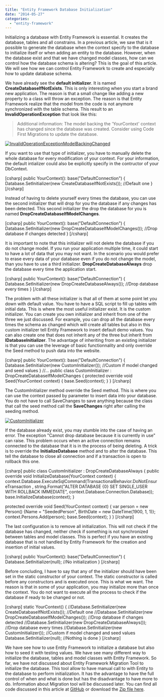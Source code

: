 ```yaml
---
title: "Entity Framework Database Initialization"
date: "2014-05-27"
categories: 
  - "entity-framework"
---
```


Initializing a database with Entity Framework is essential. It creates the database, tables and all constrains. In a previous article, we saw that is it possible to generate the database when the context specify to the database to initialize itself or when adding an entity to the database. However, when the database exist and that we have changed model classes, how can we control how the database schema is altering? This is the goal of this article. We will see how we can control Entity Framework to create and especially how to update database schema.

We have already see the **default initializer**. It is named **CreateDatabaseIfNotExists**. This is only interesting when you start a brand new application. The reason is that a small change like adding a new property to a class will throw an exception. The reason is that Entity Framework realize that the model from the code is not anymore synchronized with the table schema. This result to an **InvalidOperationException** that look like this:

> Additional information: The model backing the 'YourContext' context has changed since the database was created. Consider using Code First Migrations to update the database.

[![InvalidOperationExceptionModelBackingChanged](http://patrickdesjardins.com/blog/wp-content/uploads/2014/05/InvalidOperationExceptionModelBackingChanged-400x224.png)](http://patrickdesjardins.com/blog/entity-framework-database-initialization/invalidoperationexceptionmodelbackingchanged)

If you want to use that type of initializer, you have to manually delete the whole database for every modification of your context. For your information, the default intializer could also be explicitly specify in the contructor of your DbContext.

\[csharp\] public YourContext(): base("DefaultConnection") { Database.SetInitializer<YourContext>(new CreateDatabaseIfNotExists<YourContext>()); //Default one } \[/csharp\]

Instead of having to delete yourself every times the database, you can use the second initializer that will drop for you the database if any changes has been detected. This second initializer the drop the database for you is named **DropCreateDatabaseIfModelChanges**.

\[csharp\] public YourContext(): base("DefaultConnection") { Database.SetInitializer<YourContext>(new DropCreateDatabaseIfModelChanges<YourContext>()); //Drop database if changes detected } \[/csharp\]

It is important to note that this initializer will not delete the database if you do not change model. If you run your application multiple time, it could start to have a lot of data that you may not want. In the scenario you would prefer to erase every data of your database even if you do not change the model, than you have to use a third initializer. **DropCreateDatabaseAlways** drop the database every time the application start.

\[csharp\] public YourContext(): base("DefaultConnection") { Database.SetInitializer<YourContext>(new DropCreateDatabaseAlways<YourContext>()); //Drop database every times } \[/csharp\]

The problem with all these initializer is that all of them at some point let you down with default value. You have to have a SQL script to fill up tables with initial data. This is where the most useful initializer exist. It is the custom initializer. You can create you own initializer and inherit from one of the three we just discussed. For example, you can drop all the database every times the schema as changed which will create all tables but also in this custom initializer tell Entity Framework to insert default demo values. You can also create one that does not inherit any of the three but inherit from **IDatabaseInitializer**. The advantage of inheriting from an existing initializer is that you can use the leverage of basic functionnality and only override the Seed method to push data into the website.

\[csharp\] public YourContext(): base("DefaultConnection") { Database.SetInitializer<YourContext>(new CustomInitializer<YourContext>()); //Custom if model changed and seed values } //... public class CustomInitializer<T> : DropCreateDatabaseIfModelChanges<YourContext> { protected override void Seed(YourContext context) { base.Seed(context); } } \[/csharp\]

The CustomInitializer method override the Seed method. This is where you can use the context passed by parameter to insert data into your database. You do not have to call SaveChanges to save anything because the class that call the seed method call the **SaveChanges** right after calling the seeding method.

[![CustomInitializer](http://patrickdesjardins.com/blog/wp-content/uploads/2014/05/CustomInitializer-400x178.png)](http://patrickdesjardins.com/blog/entity-framework-database-initialization/custominitializer)

If the database already exist, you may stumble into the case of having an error. The exception "Cannot drop database because it is currently in use" can raise. This problem occurs when an active connection remains connected to the database that it is in the process of being deleting. A trick is to override the **InitializeDatabase** method and to alter the database. This tell the database to close all connection and if a transaction is open to rollback this one.

\[csharp\] public class CustomInitializer<T> : DropCreateDatabaseAlways<YourContext> { public override void InitializeDatabase(YourContext context) { context.Database.ExecuteSqlCommand(TransactionalBehavior.DoNotEnsureTransaction , string.Format("ALTER DATABASE {0} SET SINGLE\_USER WITH ROLLBACK IMMEDIATE", context.Database.Connection.Database)); base.InitializeDatabase(context); }

protected override void Seed(YourContext context) { var person = new Person() {Name = "SeededPerson", BirthDate = new DateTime(1900, 1, 1)}; context.Persons.Add(person); base.Seed(context); } } \[/csharp\]

The last configuration is to remove all initialization. This will not check if the database has changed, neither check if something is not synchronized between tables and model classes. This is perfect if you have an existing database that is not handled by Entity Framework for the creation and insertion of initial values.

\[csharp\] public YourContext(): base("DefaultConnection") { Database.SetInitializer<YourContext>(null); //No initialization } \[/csharp\]

Before concluding, I have to say that any of the initializer should have been set in the static constructor of your context. The static constructor is called before any constructors and is executed once. This is what we want. The reason is that in some of your application, you may initialize more than once the context. You do not want to execute all the process to check if the database if ready to be changed or not.

\[csharp\] static YourContext() { //Database.SetInitializer<YourContext>(new CreateDatabaseIfNotExists<YourContext>()); //Default one //Database.SetInitializer<YourContext>(new DropCreateDatabaseIfModelChanges<YourContext>()); //Drop database if changes detected //Database.SetInitializer<YourContext>(new DropCreateDatabaseAlways<YourContext>()); //Drop database every times //Database.SetInitializer<YourContext>(new CustomInitializer<YourContext>()); //Custom if model changed and seed values Database.SetInitializer<YourContext>(null); //Nothing is done } \[/csharp\]

We have see how to use Entity Framework to initialize a database but also how to seed it with testing values. We have see many different way to initialize the database, tables and model classes with Entity Framework. So far, we have not discussed about Entity Framework Migration Tool to initialize the database. This tool allow to have manual call to with Entity to the database to perform initialization. It has the advantage to have the full control of when and what is done but has the disadvantage to have more to do. Information about Migration tool will be discussed later. You can find all code discussed in this article at [GitHub](https://github.com/MrDesjardins/EntityFrameworkTestConsole/tree/dd74613a51e8533d833aac6706d6b067c859b7e0) or download the [Zip file here](https://github.com/MrDesjardins/EntityFrameworkTestConsole/archive/dd74613a51e8533d833aac6706d6b067c859b7e0.zip).
